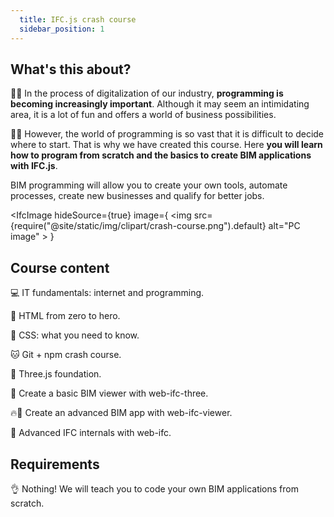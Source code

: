 ```yaml
---
  title: IFC.js crash course
  sidebar_position: 1
---
```



## What's this about?

👩‍💻 In the process of digitalization of our industry, **programming is becoming increasingly important**. Although it may seem an intimidating area, it is a lot of fun and offers a world of business possibilities.

👩‍🏫 However, the world of programming is so vast that it is difficult to decide where to start. That is why we have created this course. Here **you will learn how to program from scratch and the basics to create BIM applications with IFC.js**.

<IfcCard>
  BIM programming will allow you to create your own tools, automate processes,
  create new businesses and qualify for better jobs.
</IfcCard>

<IfcImage
  hideSource={true}
  image={
    <img
      src={require("@site/static/img/clipart/crash-course.png").default}
      alt="PC image"
    ></img>
  }
></IfcImage>

## Course content

<IfcCard>💻 IT fundamentals: internet and programming.</IfcCard>

<IfcCard>🌳 HTML from zero to hero.</IfcCard>

<IfcCard>💅 CSS: what you need to know.</IfcCard>

<IfcCard>🐱 Git + npm crash course.</IfcCard>

<IfcCard>🎥 Three.js foundation.</IfcCard>

<IfcCard>🚀 Create a basic BIM viewer with web-ifc-three.</IfcCard>

<IfcCard>🔥🚀 Create an advanced BIM app with web-ifc-viewer.</IfcCard>

<IfcCard>🧠 Advanced IFC internals with web-ifc.</IfcCard>

## Requirements

👌 Nothing! We will teach you to code your own BIM applications from scratch.
